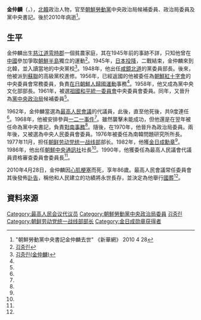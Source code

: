 {{noteTA
|G1=Country
|1=zh:北朝鮮; zh-cn:朝鲜; zh-tw:朝鮮; zh-hk:朝鮮; zh-sg:朝鲜;
}}

'''金仲麟'''（{{lang-ko|김중린}}，{{bd|1923年|12月7日|2010年|4月28日|}}），[[北韓|北韓]]政治人物，官至[[朝鮮勞動黨|朝鮮勞動黨]]中央政治局候補委員、政治局委員及黨中央書記。後於2010年病逝<ref name="cri">"朝鮮勞動黨中央書記金仲麟去世" 《新華網》 2010 4 28</ref>。

==生平==
金仲麟出生[[慈江道|慈江道]][[雩時郡|雩時郡]]一個貧農家庭，其在1945年前的事跡不詳，只知他曾在[[中國|中國]]參加爭取[[朝鮮半島|朝鮮半島]]獨立的運動<ref name="daum">[http://100.daum.net/encyclopedia/view.do?docid=b03g1960a 김중린]{{Dead link|date=2018年11月 |bot=InternetArchiveBot |fix-attempted=yes }}</ref>。1945年，[[日本投降|日本投降]]，二戰結束，金仲麟來到北韓，並入讀當地的中央黨校<ref name="chosun">[http://nk.chosun.com/bbs/list.html?table=bbs_11&idxno=4918&page=14&total=1081&sc_area=&sc_word= 김중린(金仲麟)]</ref>。1948年，他出任[[咸鏡北道|咸鏡北道]]的黨委員部長。後來，他被派到[[蘇聯|蘇聯]]的高級黨校進修。1956年，已經返國的他被委任為[[朝鮮民主主義人民共和國紅十字會|朝鮮紅十字會]]的中央委員會常務委員，負責[[在日朝鮮人歸國運動|在日朝鮮人歸國運動]]事務<ref name="daum"/>。1958年，他又成為黨中央文化部部長。1961年，被選[[祖國和平統一委員會|祖國和平統一委員會]]中央委員會委員。同年，又晉升為[[朝鲜劳动党中央委员会政治局|黨中央政治局]]候補委員<ref name="chosun"/>。

1962年，金仲麟當選為[[最高人民會議|最高人民會議]]的代議員，此後，直至他死後，共9度連任<ref name="cri"/>。1968年，他被安排參與[[青瓦台事件|一二一事件]]<ref name="daum"/>。雖然襲擊未能成功，但他還是在翌年被任命為黨中央書記，負責[[對南事務|對南事務]]<ref name="chosun"/>。隨後，在1970年，他晉升為政治局委員。兩年後，又被選為中央人民委員會委員。1976年被委任為南韓問題研究所所長。1977年11月，担任[[朝鲜劳动党统一战线部|朝鲜劳动党统一战线部]]部长。1982年，他獲[[金日成勳章|金日成勳章]]<ref name="chosun"/>。1986年，他出任[[朝鮮中央通訊社|朝鮮中央通訊社]]社長<ref name="chosun"/>。1990年，他獲委任為最高人民議會代議員資格審查委員會委員長<ref name="chosun"/>。

2010年4月28日，金仲麟因[[心肌梗塞|心肌梗塞]]而死，享年86歲。最高人民會議常任委員會其後發佈[[訃告|訃告]]，稱他和人民建立的功績將永世長存，並決定為他舉行[[國葬|國葬]]<ref name="cri"/>。

==資料來源==
{{reflist}}

[[Category:最高人民会议代议员|Category:最高人民会议代议员]]
[[Category:朝鮮勞動黨中央政治局委員|Category:朝鮮勞動黨中央政治局委員]]
[[Category:慈江道出身人物|김중린]]
[[Category:朝鲜劳动党统一战线部部长|Category:朝鲜劳动党统一战线部部长]]
[[Category:金日成勋章获得者|Category:金日成勋章获得者]]
